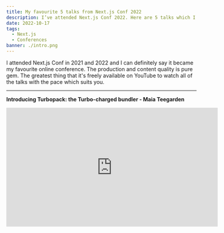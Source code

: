 ```yaml
---
title: My favourite 5 talks from Next.js Conf 2022
description: I’ve attended Next.js Conf 2022. Here are 5 talks which I liked the most.
date: 2022-10-17
tags:
  - Next.js
  - Conferences
banner: ./intro.png
---
```


I attended Next.js Conf in 2021 and 2022 and I can definitely say it became my favourite online conference. The production and content quality is pure gem. The greatest thing that it's freely available on YouTube to watch all of the talks with the pace which suits you.

---

**Introducing Turbopack: the Turbo-charged bundler - Maia Teegarden**

<iframe
  width="560"
  height="315"
  src="https://www.youtube.com/embed/btqdaqEHw0A"
  title="Introducing Turbopack: the Turbo-charged bundler - Maia Teegarden"
  frameborder="0"
  allow="accelerometer; autoplay; clipboard-write; encrypted-media; gyroscope; picture-in-picture"
  allowfullscreen
/>

---

**How a team of three built an extensible Web analytics SaaS in three weeks with Next.js - Raquel Yuste**

<iframe
  width="560"
  height="315"
  src="https://www.youtube.com/embed/x7F_CDs9Qkg"
  title="How a team of three built an extensible Web analytics SaaS in three weeks with Next.js - Raquel Yuste"
  frameborder="0"
  allow="accelerometer; autoplay; clipboard-write; encrypted-media; gyroscope; picture-in-picture"
  allowfullscreen
/>

---

**Building a design system in Next.js with Tailwind - Tru Narla**

<iframe
  width="560"
  height="315"
  src="https://www.youtube.com/embed/T-Zv73yZ_QI"
  title="Building a design system in Next.js with Tailwind - Tru Narla"
  frameborder="0"
  allow="accelerometer; autoplay; clipboard-write; encrypted-media; gyroscope; picture-in-picture"
  allowfullscreen
/>

---

**Next.js is a backend framework - Theo Browne**

<iframe
  width="560"
  height="315"
  src="https://www.youtube.com/embed/W4UhNo3HAMw"
  title="Next.js is a backend framework - Theo Browne"
  frameborder="0"
  allow="accelerometer; autoplay; clipboard-write; encrypted-media; gyroscope; picture-in-picture"
  allowfullscreen
/>

---

**How Next.js and Prisma make frontend developers full-stack - Amy Dutton**

<iframe
  width="560"
  height="315"
  src="https://www.youtube.com/embed/quNLtK7hWYs"
  title="How Next.js and Prisma make frontend developers full-stack - Amy Dutton"
  frameborder="0"
  allow="accelerometer; autoplay; clipboard-write; encrypted-media; gyroscope; picture-in-picture"
  allowfullscreen
/>
